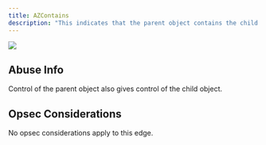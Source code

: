 ---
title: AZContains
description: "This indicates that the parent object contains the child object, such as a resource group containing a virtual machine, or a tenant “containing” a subscription."
---
<Frame>
  <img noZoom src="/assets/image-2-1.png"/>
</Frame>

## Abuse Info

Control of the parent object also gives control of the child object.

## Opsec Considerations

No opsec considerations apply to this edge.
